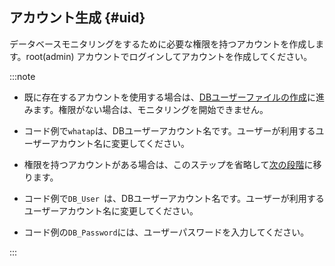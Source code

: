 ## アカウント生成 {#uid}

データベースモニタリングをするために必要な権限を持つアカウントを作成します。root(admin) アカウントでログインしてアカウントを作成してください。

:::note

<Xclude product="postgresql,mysql">

- 既に存在するアカウントを使用する場合は、[DBユーザーファイルの作成](#create-db-user)に進みます。権限がない場合は、モニタリングを開始できません。

- コード例で`whatap`は、DBユーザーアカウント名です。ユーザーが利用するユーザーアカウント名に変更してください。

</Xclude>

<InDoc product="postgresql,mysql">

- 権限を持つアカウントがある場合は、このステップを省略して[次の段階](#check-accesskey)に移ります。

- コード例で`DB_User `は、DBユーザーアカウント名です。ユーザーが利用するユーザーアカウント名に変更してください。

</InDoc>

- コード例の`DB_Password`には、ユーザーパスワードを入力してください。

:::
